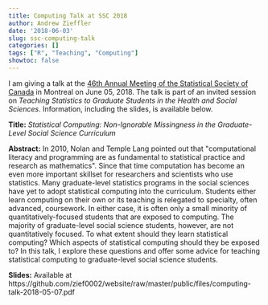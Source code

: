 ```yaml
---
title: Computing Talk at SSC 2018
author: Andrew Zieffler
date: '2018-06-03'
slug: ssc-computing-talk
categories: []
tags: ["R", "Teaching", "Computing"]
showtoc: false 
---
```


I am giving a talk at the [46th Annual Meeting of the Statistical Society of Canada](https://ssc.ca/en/publications/ssc-liaison/vol-32-1-february-2018/ssc-2018-46th-annual-meeting-statistical-society) in Montreal on June 05, 2018. The talk is part of an invited session on *Teaching Statistics to Graduate Students in the Health and Social Sciences*. Information, including the slides, is available below.

**Title:** *Statistical Computing: Non-Ignorable Missingness in the Graduate-Level Social Science Curriculum*

**Abstract:** In 2010, Nolan and Temple Lang pointed out that \"computational literacy and programming are as fundamental to statistical practice and research as mathematics\". Since that time computation has become an even more important skillset for researchers and scientists who use statistics. Many graduate-level statistics programs in the social sciences have yet to adopt statistical computing into the curriculum. Students either learn computing on their own or its teaching is relegated to specialty, often advanced, coursework. In either case, it is often only a small minority of quantitatively-focused students that are exposed to computing. The majority of graduate-level social science students, however, are not quantitatively focused. To what extent should they learn statistical computing? Which aspects of statistical computing should they be exposed to? In this talk, I explore these questions and offer some advice for teaching statistical computing to graduate-level social science students.

**Slides:** Available at https://github.com/zief0002/website/raw/master/public/files/computing-talk-2018-05-07.pdf



